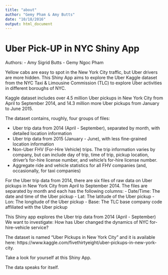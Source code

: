 ```yaml
---
title: "about"
author: "Gemy Pham & Amy Butts"
date: "10/18/2016"
output: html_document
---
```

Uber Pick-UP in NYC Shiny App 
==================================
Authors: 
  - Amy Sigrid Butts 
  - Gemy Ngoc Pham

Yellow cabs are easy to spot in the New York City traffic, but Uber drivers are more hidden. This Shiny App aims to explore the Uber Kaggle dataset from  the NYC Taxi & Limousine Commission (TLC)  to explore Uber activities in different boroughs of NYC. 

Kaggle dataset includes  over 4.5 million Uber pickups in New York City from April to September 2014, and 14.3 million more Uber pickups from January to June 2015. 

The dataset contains, roughly, four groups of files:

- Uber trip data from 2014 (April - September), separated by month, with detailed location information
- Uber trip data from 2015 (January - June), with less fine-grained location information
- Non-Uber FHV (For-Hire Vehicle) trips. The trip information varies by company, but can include day of trip, time of trip, pickup location, driver's for-hire license number, and vehicle's for-hire license number.
- Aggregate ride and vehicle statistics for all FHV companies (and, occasionally, for taxi companies)

For the Uber trip data from 2014, there are six files of raw data on Uber pickups in New York City from April to September 2014. The files are separated by month and each has the following columns:
- Date/Time: The date and time of the Uber pickup
- Lat: The latitude of the Uber pickup
- Lon: The longitude of the Uber pickup
- Base: The TLC base company code affiliated with the Uber pickup

This Shiny app explores the Uber trip data from 2014 (April - September)
We want to investigate: 
How has Uber changed the dynamics of NYC for-hire-vehicle service?

The dataset is named "Uber Pickups in New York City" and it is available here: https://www.kaggle.com/fivethirtyeight/uber-pickups-in-new-york-city. 

Take a look for yourself at this Shiny App. 

The data speaks for itself. 


